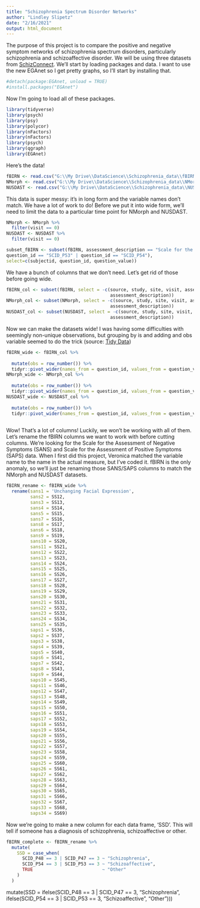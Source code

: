 ```yaml
---
title: "Schizophrenia Spectrum Disorder Networks"
author: "Lindley Slipetz"
date: "2/16/2021"
output: html_document
---
```


The purpose of this project is to compare the positive and negative symptom networks of schizophrenia spectrum disorders, particularly schizophrenia and schizoaffective disorder. We will be using three datasets from [SchizConnect](http://schizconnect.org/). We'll start by loading packages and data. I want to use the new EGAnet so I get pretty graphs, so I'll start by installing that.

```r
#detach(package:EGAnet, unload = TRUE)
#install.packages("EGAnet")
```

Now I'm going to load all of these packages.

```r
library(tidyverse)
library(psych)
library(psy)
library(polycor)
library(nFactors)
library(nFactors)
library(psych)
library(qgraph)
library(EGAnet)
```

Here's the data!

```r
fBIRN <- read.csv("G:\\My Drive\\DataScience\\Schizophrenia_data\\fBIRN.csv", header = TRUE)
NMorph <- read.csv("G:\\My Drive\\DataScience\\Schizophrenia_data\\NMorph.csv", header = TRUE)
NUSDAST <- read.csv("G:\\My Drive\\DataScience\\Schizophrenia_data\\NUSDAST.csv", header = TRUE)
```

This data is super messy: it's in long form and the variable names don't match. We have a lot of work to do! Before we put it into wide form, we'll need to limit the data to a particular time point for NMorph and NUSDAST.

```r
NMorph <- NMorph %>%
  filter(visit == 0)
NUSDAST <- NUSDAST %>%
  filter(visit == 0)
```

```r
subset_fBIRN <- subset(fBIRN, assessment_description == "Scale for the Assessment of Negative Symptoms" | assessment_description == "Scale for the Assessment of Positive Symptoms" & (question_id == "SCID_P47" | question_id = "SCID_P48" |
question_id == "SCID_P53" | question_id == "SCID_P54"),
select=c(subjectid, question_id, question_value))
```

We have a bunch of columns that we don't need. Let's get rid of those before going wide.

```r
fBIRN_col <- subset(fBIRN, select = -c(source, study, site, visit, assessment,
                                       assessment_description))
NMorph_col <- subset(NMorph, select = -c(source, study, site, visit, assessment,
                                       assessment_description))
NUSDAST_col <- subset(NUSDAST, select = -c(source, study, site, visit, assessment,
                                       assessment_description))
```

Now we can make the datasets wide! I was having some difficulties with seemingly non-unique observations, but grouping by is and adding and obs variable seemed to do the trick (source: [Tidy Data](https://jrnold.github.io/r4ds-exercise-solutions/tidy-data.html))

```r
fBIRN_wide <- fBIRN_col %>% 
  
  mutate(obs = row_number()) %>%
  tidyr::pivot_wider(names_from = question_id, values_from = question_value)
NMorph_wide <- NMorph_col %>% 
 
  mutate(obs = row_number()) %>%
  tidyr::pivot_wider(names_from = question_id, values_from = question_value)
NUSDAST_wide <- NUSDAST_col %>% 
 
  mutate(obs = row_number()) %>%
  tidyr::pivot_wider(names_from = question_id, values_from = question_value)  
  
```


Wow! That's a lot of columns! Luckily, we won't be working with all of them. Let's rename the fBIRN columns we want to work with before cutting columns. We're looking for the Scale for the Assessment of Negative Symptoms (SANS) and Scale for the Assessment of Positive Symptoms (SAPS) data. When I first did this project, Veronica matched the variable name to the name in the actual measure, but I've coded it. fBIRN is the only anomaly, so we'll just be renaming those SANS/SAPS columns to match the NMorph and NUSDAST datasets.

```r
fBIRN_rename <- fBIRN_wide %>%
  rename(sans1 = 'Unchanging Facial Expression',
         sans2 = SS12, 
         sans3 = SS13, 
         sans4 = SS14, 
         sans5 = SS15, 
         sans7 = SS16, 
         sans8 = SS17, 
         sans6 = SS18, 
         sans9 = SS19, 
         sans10 = SS20,  
         sans11 = SS21,  
         sans12 = SS22, 
         sans13 = SS23,  
         sans14 = SS24, 
         sans15 = SS25,  
         sans16 = SS26,  
         sans17 = SS27,  
         sans18 = SS28,  
         sans19 = SS29, 
         sans20 = SS30, 
         sans21 = SS31,  
         sans22 = SS32,  
         sans23 = SS33,  
         sans24 = SS34,  
         sans25 = SS35,    
         saps1 = SS36,  
         saps2 = SS37,  
         saps3 = SS38,  
         saps4 = SS39, 
         saps5 = SS40, 
         saps6 = SS41,  
         saps7 = SS42,  
         saps8 = SS43,  
         saps9 = SS44,  
         saps10 = SS45, 
         saps11 = SS46,  
         saps12 = SS47,  
         saps13 = SS48,  
         saps14 = SS49, 
         saps15 = SS50, 
         saps16 = SS51,  
         saps17 = SS52,  
         saps18 = SS53,  
         saps19 = SS54,  
         saps20 = SS55, 
         saps21 = SS56,  
         saps22 = SS57,  
         saps23 = SS58,  
         saps24 = SS59, 
         saps25 = SS60, 
         saps26 = SS61,  
         saps27 = SS62,  
         saps28 = SS63,  
         saps29 = SS64,  
         saps30 = SS65, 
         saps31 = SS66,  
         saps32 = SS67,  
         saps33 = SS68,  
         saps34 = SS69)

```

Now we're going to make a new column for each data frame, 'SSD'. This will tell if someone has a diagnosis of schizophrenia, schizoaffective or other.

```r
fBIRN_complete <- fBIRN_rename %>%
  mutate(
    SSD = case_when(
      SCID_P48 == 3 | SCID_P47 == 3 ~ "Schizophrenia",
      SCID_P54 == 3 | SCID_P53 == 3 ~ "Schizoaffective",
      TRUE                          ~ "Other"
    )
  )  
```


  mutate(SSD = ifelse(SCID_P48 == 3 | SCID_P47 == 3, "Schizophrenia",   
                      ifelse(SCID_P54 == 3 | SCID_P53 == 3, "Schizoaffective", 
                             "Other")))